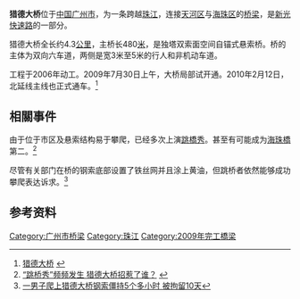 {{Infobox bridge
| name             = 猎德大桥
| image            = Liede Bridge-1.jpg
| image_size       = 
| alt              =
| caption          =
| official_name    =
| other_name       =
| carries          = 8车道[[新光快速路|新光快速路]]
| crosses          = [[珠江|珠江]]
| locale           = {{CHN}}[[广东省|广东省]][[广州市|广州市]]
| owner            =
| maint            =
| id               = 
| architect        =
| designer         = 
| engineering      =
| design           = [[悬索桥|悬索桥]]
| material         = 
| length           ={{convert|480|m|ft|-1}}
| width            =
| height           ={{convert|128|m|ft|-1}}
| mainspan         ={{convert|219|m|ft|-1}}
| spans            =
| pierswater       =
| load             =
| clearance        =
| below            =
| life             =
| builder          =
| fabricator       =
| begin            =2006年
| complete         =
| cost             =
| open             = 2009年7月30日
| inaugurated      =
| toll             =
| traffic          =
| preceded         =
| followed         =
| heritage         =
| collapsed        =
| closed           =
| replaces         =
| map_cue          =
| map_image        =
| map_alt          =
| map_text         =
| map_width        =
| coordinates      = {{coord|23|6|43.10|N|113|19|43.15|E|display=title,inline|region:CH_type}}
| references       =
| extra            =
}}
'''猎德大桥'''位于[[中华人民共和国|中国]][[广州市|广州市]]，为一条跨越[[珠江|珠江]]，连接[[天河区|天河区]]与[[海珠区|海珠区]]的[[桥梁|桥梁]]，是[[新光快速路|新光快速路]]的一部分。

猎德大桥全长约4.3[[公里|公里]]，主桥长480[[米_(单位)|米]]，是独塔双索面空间自锚式悬索桥。桥的主体为双向六车道，两侧是宽3米至5米的行人和非机动车道。

工程于2006年动工。2009年7月30日上午，大桥局部试开通。2010年2月12日，北延线主线也正式通车。<ref>[http://news.dayoo.com/guangzhou/69902/69909/200905/25/69909_7349987.htm 猎德大桥] {{webarchive|url=https://web.archive.org/web/20160304073354/http://news.dayoo.com/guangzhou/69902/69909/200905/25/69909_7349987.htm |date=2016-03-04 }}</ref>

== 相關事件 ==
由于位于市区及悬索结构易于攀爬，已经多次上演[[跳橋秀|跳橋秀]]。甚至有可能成为[[海珠橋|海珠橋]]第二。<ref>[http://news.dayoo.com/guangzhou/201305/08/73437_30476472.htm “跳桥秀”频频发生 猎德大桥招惹了谁？] {{webarchive|url=https://web.archive.org/web/20130512011757/http://news.dayoo.com/guangzhou/201305/08/73437_30476472.htm |date=2013-05-12 }}</ref>

尽管有关部门在桥的钢索底部设置了铁丝网并且涂上黄油，但跳桥者依然能够成功攀爬表达诉求。<ref>[http://news.ycwb.com/2013-05/14/content_4455428_2.htm 一男子爬上猎德大桥钢索僵持5个多小时 被拘留10天]{{Dead link|date=2018年9月 |bot=InternetArchiveBot |fix-attempted=yes }}</ref>

==参考资料==
<references/>

{{广州桥梁}}

[[Category:广州市桥梁|Category:广州市桥梁]]
[[Category:珠江|Category:珠江]]
[[Category:2009年完工橋梁|Category:2009年完工橋梁]]